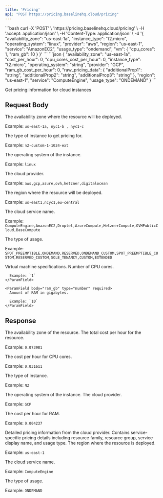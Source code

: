 ```yaml
---
title: 'Pricing'
api: "POST https://pricing.baselinehq.cloud/pricing"
---
```


<RequestExample>
```bash
curl -X 'POST' \
  'https://pricing.baselinehq.cloud/pricing' \
  -H 'accept: application/json' \
  -H 'Content-Type: application/json' \
  -d '{
  "availability_zone": "us-east-1a",
  "instance_type": "t2.micro",
  "operating_system": "linux",
  "provider": "aws",
  "region": "us-east-1",
  "service": "AmazonEC2",
  "usage_type": "ondemand",
  "vm": {
    "cpu_cores": 1,
    "ram_gb": 10
  }
}'
```
</RequestExample>

<ResponseExample>
```json
{
  "availability_zone": "us-east-1a",
  "cost_per_hour": 0,
  "cpu_cores_cost_per_hour": 0,
  "instance_type": "t2.micro",
  "operating_system": "string",
  "provider": "GCP",
  "ram_gb_cost_per_hour": 0,
  "raw_pricing_data": {
    "additionalProp1": "string",
    "additionalProp2": "string",
    "additionalProp3": "string"
  },
  "region": "us-east-1",
  "service": "ComputeEngine",
  "usage_type": "ONDEMAND"
}
```
</ResponseExample>

Get pricing information for cloud instances

## Request Body

<ParamField body="availability_zone" type="string" required>
  The availability zone where the resource will be deployed.
  
  Example: `us-east-1a, nyc1-b , nyc1-c`
</ParamField>

<ParamField body="instance_type" type="string" required>
  The type of instance to get pricing for.
  
  Example: `n2-custom-1-1024-ext`
</ParamField>

<ParamField body="operating_system" type="string" required>
  The operating system of the instance.
  
  Example: `linux`
</ParamField>

<ParamField body="provider" type="string" required>
  The cloud provider.
  
  Example: `aws,gcp,azure,ovh,hetzner,digitalocean`
</ParamField>

<ParamField body="region" type="string" required>
  The region where the resource will be deployed.
  
  Example: `us-east1,ncyc1,eu-central`
</ParamField>

<ParamField body="service" type="string" required>
  The cloud service name.
  
  Example: `ComputeEngine,AmazonEC2,Droplet,AzureCompute,HetznerCompute,OVHPublicCloud,BaseCompute`
</ParamField>

<ParamField body="usage_type" type="string" required>
  The type of usage.
  
  Example: `SPOT_PREEMPTIBLE,ONDEMAND,RESERVED,ONDEMAND_CUSTOM,SPOT_PREEMPTIBLE_CUSTOM,RESERVED_CUSTOM,SOLE_TENANCY,CUSTOM,EXTENDED`
</ParamField>

<ParamField body="vm" type="object" required>
  Virtual machine specifications.
  
  <Expandable title="VM Properties">
    <ParamField body="cpu_cores" type="number" required>
      Number of CPU cores.
      
      Example: `1`
    </ParamField>
    
    <ParamField body="ram_gb" type="number" required>
      Amount of RAM in gigabytes.
      
      Example: `10`
    </ParamField>
  </Expandable>
</ParamField>

## Response

<ResponseField name="availability_zone" type="string">
  The availability zone of the resource.
</ResponseField>

<ResponseField name="cost_per_hour" type="number">
  The total cost per hour for the resource.
  
  Example: `0.073981`
</ResponseField>

<ResponseField name="cpu_cores_cost_per_hour" type="number">
  The cost per hour for CPU cores.
  
  Example: `0.031611`
</ResponseField>

<ResponseField name="instance_type" type="string">
  The type of instance.
  
  Example: `N2`
</ResponseField>

<ResponseField name="operating_system" type="string">
  The operating system of the instance.
</ResponseField>

<ResponseField name="provider" type="string">
  The cloud provider.
  
  Example: `GCP`
</ResponseField>

<ResponseField name="ram_gb_cost_per_hour" type="number">
  The cost per hour for RAM.
  
  Example: `0.004237`
</ResponseField>

<ResponseField name="raw_pricing_data" type="object">
  Detailed pricing information from the cloud provider.
  
  <Expandable title="Raw Pricing Data">
    <ResponseField name="services" type="object">
      Contains service-specific pricing details including resource family, resource group, service display name, and usage type.
    </ResponseField>
  </Expandable>
</ResponseField>

<ResponseField name="region" type="string">
  The region where the resource is deployed.
  
  Example: `us-east-1`
</ResponseField>

<ResponseField name="service" type="string">
  The cloud service name.
  
  Example: `ComputeEngine`
</ResponseField>

<ResponseField name="usage_type" type="string">
  The type of usage.
  
  Example: `ONDEMAND`
</ResponseField>